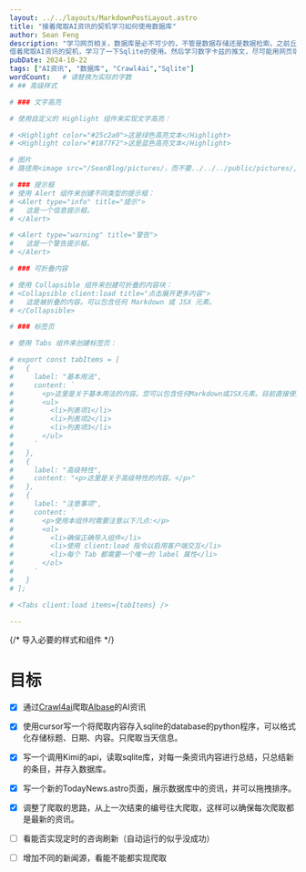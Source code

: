 ```yaml
---
layout: ../../layouts/MarkdownPostLayout.astro
title: "接着爬取AI资讯的契机学习如何使用数据库"
author: Sean Feng
description: "学习网页相关，数据库是必不可少的，不管是数据存储还是数据检索。之前丘可乐使用了Sqlite存储了他的新闻资讯，大概了解了一下之后也非常容易上手，就
借着爬取AI资讯的契机，学习了一下Sqlite的使用。然后学习数字卡兹的推文，尽可能用网页端做好资讯的展示。"
pubDate: 2024-10-22
tags: ["AI资讯", "数据库", "Crawl4ai","Sqlite"]
wordCount:   # 请替换为实际的字数
# ## 高级样式

# ### 文字高亮

# 使用自定义的 Highlight 组件来实现文字高亮：

# <Highlight color="#25c2a0">这是绿色高亮文本</Highlight>
# <Highlight color="#1877F2">这是蓝色高亮文本</Highlight>

# 图片
# 路径用<image src="/SeanBlog/pictures/，而不要../../../public/pictures/,不然服务器端无法正常解析

# ### 提示框
# 使用 Alert 组件来创建不同类型的提示框：
# <Alert type="info" title="提示">
#   这是一个信息提示框。
# </Alert>

# <Alert type="warning" title="警告">
#   这是一个警告提示框。
# </Alert>

# ### 可折叠内容

# 使用 Collapsible 组件来创建可折叠的内容块：
# <Collapsible client:load title="点击展开更多内容">
#   这是被折叠的内容。可以包含任何 Markdown 或 JSX 元素。
# </Collapsible>

# ### 标签页

# 使用 Tabs 组件来创建标签页：

# export const tabItems = [
#   {
#     label: "基本用法",
#     content: `
#       <p>这里是关于基本用法的内容。您可以包含任何Markdown或JSX元素。目前直接使用tabs组件会报错，所以暂时使用这个妥协方案。</p>
#       <ul>
#         <li>列表项1</li>
#         <li>列表项2</li>
#         <li>列表项3</li>
#       </ul>
#     `
#   },
#   {
#     label: "高级特性",
#     content: "<p>这里是关于高级特性的内容。</p>"
#   },
#   {
#     label: "注意事项",
#     content: `
#       <p>使用本组件时需要注意以下几点:</p>
#       <ol>
#         <li>确保正确导入组件</li>
#         <li>使用 client:load 指令以启用客户端交互</li>
#         <li>每个 Tab 都需要一个唯一的 label 属性</li>
#       </ol>
#     `
#   }
# ]; 

# <Tabs client:load items={tabItems} />

---
```


{/* 导入必要的样式和组件 */}

# 目标
- [x] 通过[Crawl4ai](crawl4ai)爬取[AIbase](www.aibase.com)的AI资讯
- [x] 使用cursor写一个将爬取内容存入sqlite的database的python程序，可以格式化存储标题、日期、内容。只爬取当天信息。
- [x] 写一个调用Kimi的api，读取sqlite库，对每一条资讯内容进行总结，只总结新的条目，并存入数据库。
- [x] 写一个新的TodayNews.astro页面，展示数据库中的资讯，并可以拖拽排序。
- [x] 调整了爬取的思路，从上一次结束的编号往大爬取，这样可以确保每次爬取都是最新的资讯。
- [ ] 看能否实现定时的咨询刷新（自动运行的似乎没成功）
- [ ] 增加不同的新闻源，看能不能都实现爬取


